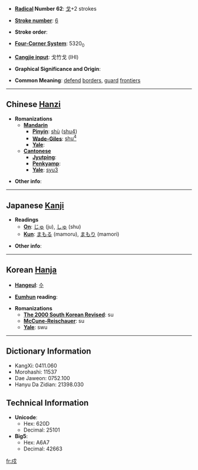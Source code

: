 * '''[[Wiktionary:Chinese radical index| Radical]] Number 62''': [[Wiktionary:Chinese radical index 戈|戈]]+2 strokes

* '''[[Wiktionary:Chinese total strokes index|Stroke number]]''': [[Wiktionary:Chinese total strokes index 6|6]]

* '''Stroke order''': 

* '''[[Wiktionary:Chinese four corner index|Four-Corner System]]''': 5320<sub>0</sub>

* '''[[Wiktionary:Chinese Cangjie index|Cangjie input]]''': 戈竹戈 (IHI)

* '''Graphical Significance and Origin''': 

* '''Common Meaning''': [[defend]] [[border]]s, [[guard]] [[frontier]]s

----

== Chinese [[Hanzi]] ==

* '''Romanizations'''
** '''[[Mandarin]]'''
*** '''[[Pinyin]]''': [[shù]] ([[shu4]])
*** '''[[Wade-Giles]]''': [[shu4|shu<sup>4</sup>]]
*** '''[[Yale]]''': 
** '''[[Cantonese]]'''
*** '''[[Jyutping]]''':
*** '''[[Penkyamp]]''': 
*** '''[[Yale]]''': [[syu3]]

* '''Other info''': 

----

== Japanese [[Kanji]] ==

* '''Readings'''
** '''[[On]]''': [[じゅ]] (ju), [[しゅ]] (shu)
** '''[[Kun]]''': [[まもる]] (mamoru), [[まもり]] (mamori)

* '''Other info''':  

----

== Korean [[Hanja]] ==

* '''[[Hangeul]]''': [[수]]

* '''[[Eumhun]] reading''': 

* '''Romanizations'''
** '''[[The 2000 South Korean Revised Romanization|The 2000 South Korean Revised]]''': su
** '''[[McCune-Reischauer]]''': su
** '''[[Yale]]''': swu

----

== Dictionary Information ==

* KangXi: 0411.060
* Morohashi: 11537
* Dae Jaweon: 0752.100
* Hanyu Da Zidian: 21398.030

== Technical Information ==

* '''Unicode''':
** Hex: 620D
** Decimal: 25101
* '''Big5''':
** Hex: A6A7
** Decimal: 42663

[[fr:戍]]